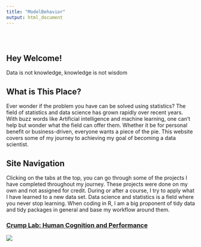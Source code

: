 ```yaml
---
title: "ModelBehavior"
output: html_document
---
```


<style type="text/css">
.title {
  display: none;
}

#getting-started img {
  margin-right: 10px;
}

</style>

<div class="row" style="padding-top: 30px;">
<div class="col-sm-6">

# **Hey Welcome!**

Data is not knowledge, knowledge is not wisdom

## What is This Place?

Ever wonder if the problem you have can be solved using statistics? The field of statistics and data science has grown rapidly over recent years. With buzz words like Artificial intelligence and machine learning, one can't help but wonder what the field can offer them. Whether it be for personal benefit or business-driven, everyone wants a piece of the pie. This website covers some of my journey to achieving my goal of becoming a data scientist. 

## Site Navigation

Clicking on the tabs at the top, you can go through some of the projects I have completed throughout my journey. These projects were done on my own and not assigned for credit. During or after a course, I try to apply what I have learned to a new data set. Data science and statistics is a field where you never stop learning. When coding in R, I am a big proponent of tidy data and tidy packages in general and base my workflow around them.

</div>
<div class="col-sm-6">
### [Crump Lab: Human Cognition and Performance]("https://crumplab.github.io")
<a href = "https://crumplab.github.io">
![](images/51WizEnq3VL.jpg)
</a>
</div>

